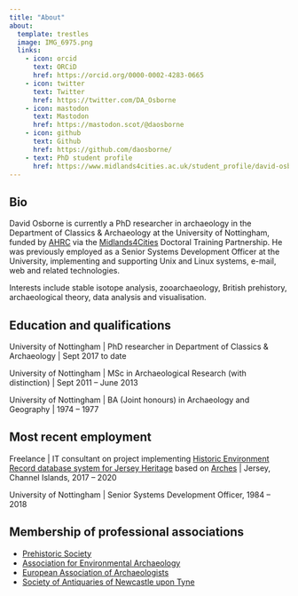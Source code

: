 ```yaml
---
title: "About"
about:
  template: trestles
  image: IMG_6975.png
  links:
    - icon: orcid
      text: ORCiD
      href: https://orcid.org/0000-0002-4283-0665
    - icon: twitter
      text: Twitter
      href: https://twitter.com/DA_Osborne
    - icon: mastodon
      text: Mastodon
      href: https://mastodon.scot/@daosborne
    - icon: github
      text: Github
      href: https://github.com/daosborne/
    - text: PhD student profile
      href: https://www.midlands4cities.ac.uk/student_profile/david-osborne/
---
```


## Bio
David Osborne is currently a PhD researcher in archaeology in the
Department of Classics & Archaeology at the University of Nottingham,
funded by [AHRC](https://www.ukri.org/councils/ahrc/) via the
[Midlands4Cities](https://www.midlands4cities.ac.uk/) Doctoral Training Partnership.
He was previously employed as a Senior Systems Development Officer at the
University, implementing and supporting Unix and Linux systems, e-mail,
web and related technologies.

Interests include stable isotope analysis, zooarchaeology, British prehistory,
archaeological theory, data analysis and visualisation.

## Education and qualifications
University of Nottingham |
PhD researcher in Department of Classics & Archaeology | Sept 2017 to date

University of Nottingham |
MSc in Archaeological Research (with distinction) | Sept 2011 -- June 2013

University of Nottingham |
BA (Joint honours) in Archaeology and Geography | 1974 -- 1977

## Most recent employment
Freelance | IT consultant on project implementing
[Historic Environment Record database system for Jersey Heritage](https://her.jerseyheritage.org)
based on [Arches](https://www.archesproject.org) |
Jersey, Channel Islands, 2017 -- 2020

University of Nottingham | Senior Systems Development Officer, 1984 -- 2018

## Membership of professional associations
- [Prehistoric Society](https://www.prehistoricsociety.org/)
- [Association for Environmental Archaeology](https://envarch.net/)
- [European Association of Archaeologists](https://www.e-a-a.org/)
- [Society of Antiquaries of Newcastle upon Tyne](https://www.newcastle-antiquaries.org.uk/)

